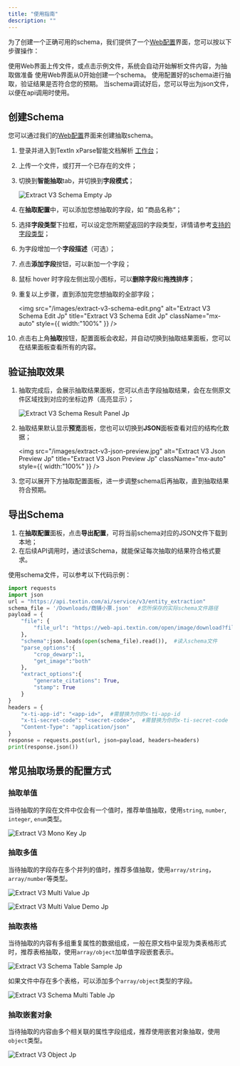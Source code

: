 ```yaml
---
title: "使用指南"
description: ""
---
```


为了创建一个正确可用的schema，我们提供了一个[Web配置](https://www.textin.com/console/recognition/robot_markdown?service=pdf_to_markdown&tab=llmExtract)界面，您可以按以下步骤操作：

<Steps>
  <Step title="上传文件" stepNumber={1}>
    使用Web界面上传文件，或点击示例文件，系统会自动开始解析文件内容，为抽取做准备
  </Step>
  <Step title="创建Schema">
    使用Web界面从0开始创建一个schema。
  </Step>
  <Step title="验证抽取效果">
    使用配置好的schema进行抽取，验证结果是否符合您的预期。
  </Step>
  <Step title="导出Schema" stepNumber={4}>
    当schema调试好后，您可以导出为json文件，以便在api调用时使用。
  </Step>
</Steps>

## 创建Schema

您可以通过我们的[Web配置](https://www.textin.com/console/recognition/robot_markdown?service=pdf_to_markdown&tab=llmExtract)界面来创建抽取schema。

1. 登录并进入到TextIn xParse智能文档解析 [工作台](https://www.textin.com/console/recognition/robot_markdown?service=pdf_to_markdown)；
2. 上传一个文件，或打开一个已存在的文件；
3. 切换到**智能抽取**tab，并切换到**字段模式**；

   ![Extract V3 Schema Empty Jp](/images/extract-v3-schema-empty.jpg)
4. 在**抽取配置**中，可以添加您想抽取的字段，如 ”商品名称“；
5. 选择**字段类型**下拉框，可以设定您所期望返回的字段类型，详情请参考[支持的字段类型](/xparse/extract-quickstart-v3#json-schema-%E6%94%AF%E6%8C%81%E7%9A%84%E5%AD%97%E6%AE%B5%E7%B1%BB%E5%9E%8B)；
6. 为字段增加一个**字段描述**（可选）；
7. 点击**添加字段**按钮，可以新加一个字段；
8. 鼠标 hover 时字段左侧出现小图标，可以**删除字段**和**拖拽排序**；
9. 重复以上步骤，直到添加完您想抽取的全部字段；

   <img
     src="/images/extract-v3-schema-edit.png"
     alt="Extract V3 Schema Edit Jp"
     title="Extract V3 Schema Edit Jp"
     className="mx-auto"
     style={{ width:"100%" }}
   />
10. 点击右上角**抽取**按钮，配置面板会收起，并自动切换到抽取结果面板，您可以在结果面板查看所有的内容。

## 验证抽取效果

1. 抽取完成后，会展示抽取结果面板，您可以点击字段抽取结果，会在左侧原文件区域找到对应的坐标边界（高亮显示）；

   ![Extract V3 Schema Result Panel Jp](/images/extract-v3-schema-result-panel.jpg)
2. 抽取结果默认显示**预览**面板，您也可以切换到**JSON**面板查看对应的结构化数据；

   <img
     src="/images/extract-v3-json-preview.jpg"
     alt="Extract V3 Json Preview Jp"
     title="Extract V3 Json Preview Jp"
     className="mx-auto"
     style={{ width:"100%" }}
   />
3. 您可以展开下方抽取配置面板，进一步调整schema后再抽取，直到抽取结果符合预期。

## 导出Schema

1. 在**抽取配置**面板，点击**导出配置**，可将当前schema对应的JSON文件下载到本地；
2. 在后续API调用时，通过该Schema，就能保证每次抽取的结果符合格式要求。

使用schema文件，可以参考以下代码示例：

```python
import requests
import json
url = "https://api.textin.com/ai/service/v3/entity_extraction"
schema_file = '/Downloads/商铺小票.json'  #您所保存的实际schema文件路径
payload = {
    "file": {
        "file_url": "https://web-api.textin.com/open/image/download?filename=54efc36a05cf475aa6b39137b0717726"
    },
	"schema":json.loads(open(schema_file).read()),  #读入schema文件
    "parse_options":{
        "crop_dewarp":1,
        "get_image":"both"
    },
    "extract_options":{
        "generate_citations": True,
        "stamp": True
    }
}
headers = {
    "x-ti-app-id": "<app-id>",  #需替换为你的x-ti-app-id
    "x-ti-secret-code": "<secret-code>",  #需替换为你的x-ti-secret-code
    "Content-Type": "application/json"
}
response = requests.post(url, json=payload, headers=headers)
print(response.json())
```

## 常见抽取场景的配置方式

### 抽取单值

当待抽取的字段在文件中仅会有一个值时，推荐单值抽取，使用`string`, `number`, `integer`, `enum`类型。

![Extract V3 Mono Key Jp](/images/extract-v3-mono-key.jpg)

### 抽取多值

当待抽取的字段存在多个并列的值时，推荐多值抽取，使用`array/string`，`array/number`等类型。

![Extract V3 Multi Value Jp](/images/extract-v3-multi-value.jpg)

![Extract V3 Multi Value Demo Jp](/images/extract-v3-multi-value-demo.jpg)

### 抽取表格

当待抽取的内容有多组重复属性的数据组成，一般在原文档中呈现为类表格形式时，推荐表格抽取，使用`array/object`加单值字段嵌套表示。

![Extract V3 Schema Table Sample Jp](/images/extract-v3-schema-table-sample.jpg)

如果文件中存在多个表格，可以添加多个`array/object`类型的字段。

![Extract V3 Schema Multi Table Jp](/images/extract-v3-schema-multi-table.jpg)

### 抽取嵌套对象

当待抽取的内容由多个相关联的属性字段组成，推荐使用嵌套对象抽取，使用`object`类型。

![Extract V3 Object Jp](/images/extract-v3-object.jpg)